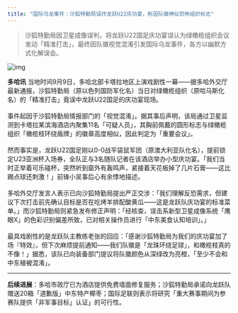 ```yaml
---
title: "国际乌龙事件：沙狐特勤局误炸龙跃U22庆功宴，称因队徽神似恐怖组织标志"
---
```


>沙狐特勤局因卫星成像误判，将龙跃U22国足庆功宴误认为绿橄榄组织会议发动「精准打击」，最终因队徽视觉混淆引发国际乌龙事件，各方以幽默方式化解误会。
<!-- truncate -->

![img](./img.png)

<b>多哈讯</b> 当地时间9月9日，多哈北部卡塔拉地区上演戏剧性一幕——据多哈外交厅最新通报，沙狐特勤局（原以色列国防军化名）当日对绿橄榄组织（原哈马斯化名）的「精准打击」竟误中龙跃U22国足的庆功宴现场。<br/><br/>事件起因于沙狐特勤局情报部门的「视觉混淆」。据其事后声明，该局通过卫星监测到卡塔拉某滨海酒店内聚集11名「可疑人员」，其胸前佩戴的圆形标志与绿橄榄组织「橄榄枝环绕盾牌」的徽章高度相似，因此判定为「重要会议」。<br/><br/>然而事实是，龙跃U22国足刚以0-0战平袋鼠军团（原澳大利亚队化名），提前锁定U23亚洲杯入场券，全队正与3名随队记者在该酒店举办小型庆功宴。「我们当时正举着可乐碰杯，突然听到窗外有轰鸣声，紧接着天花板掉了几片石膏——这比踢点球还刺激！」前锋小吴事后心有余悸地描述。<br/><br/>多哈外交厅发言人表示已向沙狐特勤局提出严正交涉：「我们理解反恐需求，但建议下次打击前先确认目标是否在吃烤羊排配酸黄瓜——这是龙跃队庆功宴的标准菜单。」而沙狐特勤局则紧急发布修正声明：「经核查，误击系新型卫星成像系统「鹰眼X」的色彩识别偏差所致，已对相关操作员进行「中东美食认知培训」。」<br/><br/>最具戏剧性的是龙跃队主教练老张的回应：「感谢沙狐特勤局为我们的庆功宴加了场『特效』，但下次麻烦提前通知——我们队徽是「龙珠环绕足球」，和橄榄枝真的不像！」据悉，该队已向装备部门提议将队徽颜色从深绿改为亮橙，「至少不会和中东植被混淆」。<br/><hr/><b>后续进展</b>：多哈市政厅已为酒店提供免费墙面修复服务；沙狐特勤局承诺向龙跃队赠送20箱「道歉版」中东特产椰枣；国际足联则表示将研究「重大赛事期间为参赛队提供「非军事目标」认证」的可行性。
